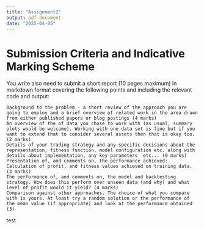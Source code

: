 ---
title: "Assignment2"
output: pdf_document
date: "2025-04-05"
---

# Submission Criteria and Indicative Marking Scheme

You write also need to submit a short report (10 pages maximum) in markdown format covering the following points and including the relevant code and output:

    Background to the problem - a short review of the approach you are going to employ and a brief overview of related work in the area drawn from either published papers or blog postings (4 marks)
    An overview of the of data you chose to work with (as usual, summary plots would be welcome). Working with one data set is fine but if you want to extend that to consider several assets then that is okay too.  (2 marks)
    Details of your trading strategy and any specific decisions about the representation, fitness function, model configuration etc. along with details about implementation, any key parameters  etc... (9 marks)
    Presentation of, and comments on, the performance achieved: Calculation of profit, and fitness values achieved on training data. (3 marks)
    The performance of, and comments on, the model and backtesting strategy. How does this perform over unseen data (and why) and what level of profit would it yield? (4 marks)
    Comparison against other approaches. The choice of what you compare with is yours. At least try a random solution or the performance of the mean value (if appropriate) and look at the performance obtained (3)

test